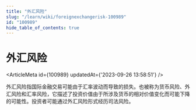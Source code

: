 ```yaml
---
title: "外汇风险"
slug: "/learn/wiki/foreignexchangerisk-100989"
id: "100989"
hide_table_of_contents: true
---
```



# 外汇风险

<ArticleMeta id={100989} updatedAt={'2023-09-26 13:58:51'} />
<div className='border-solid border-b border-t-0 my-4 border-[var(--ifm-color-gray-300)]' />

外汇风险指国际金融交易可能由于汇率波动而导致的损失。也被称为货币风险、外汇风险和汇率风险，它描述了投资价值由于所涉及货币的相对价值变化而可能下降的可能性。投资者可能通过外汇风险形式经历司法风险。
